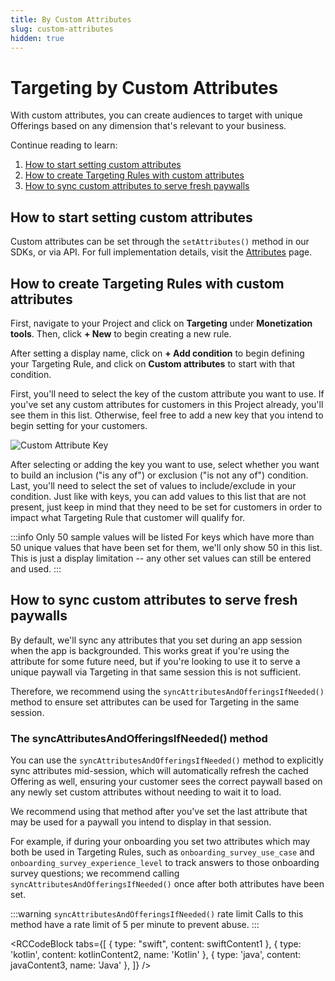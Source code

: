 ```yaml
---
title: By Custom Attributes
slug: custom-attributes
hidden: true
---
```


# Targeting by Custom Attributes

With custom attributes, you can create audiences to target with unique Offerings based on any dimension that's relevant to your business.


<YouTubeEmbed videoId="sFv5YtWhVas" title="Targeting by Custom Attributes" />

Continue reading to learn:

1. [How to start setting custom attributes](/tools/targeting/custom-attributes#how-to-start-setting-custom-attributes)
2. [How to create Targeting Rules with custom attributes](/tools/targeting/custom-attributes#how-to-create-targeting-rules-with-custom-attributes)
3. [How to sync custom attributes to serve fresh paywalls](/tools/targeting/custom-attributes#how-to-sync-custom-attributes-to-serve-fresh-paywalls)

## How to start setting custom attributes

Custom attributes can be set through the `setAttributes()` method in our SDKs, or via API. For full implementation details, visit the [Attributes](/customers/customer-attributes) page.

## How to create Targeting Rules with custom attributes

First, navigate to your Project and click on **Targeting** under **Monetization tools**. Then, click **+ New** to begin creating a new rule.

After setting a display name, click on **+ Add condition** to begin defining your Targeting Rule, and click on **Custom attributes** to start with that condition.

First, you'll need to select the key of the custom attribute you want to use. If you've set any custom attributes for customers in this Project already, you'll see them in this list. Otherwise, feel free to add a new key that you intend to begin setting for your customers.

![Custom Attribute Key](/docs_images/offerings/targeting/by-custom-attribute.png)

After selecting or adding the key you want to use, select whether you want to build an inclusion ("is any of") or exclusion ("is not any of") condition. Last, you'll need to select the set of values to include/exclude in your condition. Just like with keys, you can add values to this list that are not present, just keep in mind that they need to be set for customers in order to impact what Targeting Rule that customer will qualify for.

:::info Only 50 sample values will be listed
For keys which have more than 50 unique values that have been set for them, we'll only show 50 in this list. This is just a display limitation -- any other set values can still be entered and used.
:::

## How to sync custom attributes to serve fresh paywalls

By default, we'll sync any attributes that you set during an app session when the app is backgrounded. This works great if you're using the attribute for some future need, but if you're looking to use it to serve a unique paywall via Targeting in that same session this is not sufficient.

Therefore, we recommend using the `syncAttributesAndOfferingsIfNeeded()` method to ensure set attributes can be used for Targeting in the same session.

### The syncAttributesAndOfferingsIfNeeded() method

You can use the `syncAttributesAndOfferingsIfNeeded()` method to explicitly sync attributes mid-session, which will automatically refresh the cached Offering as well, ensuring your customer sees the correct paywall based on any newly set custom attributes without needing to wait it to load.

We recommend using that method after you've set the last attribute that may be used for a paywall you intend to display in that session.

For example, if during your onboarding you set two attributes which may both be used in Targeting Rules, such as `onboarding_survey_use_case` and `onboarding_survey_experience_level` to track answers to those onboarding survey questions; we recommend calling `syncAttributesAndOfferingsIfNeeded()` once after both attributes have been set.

:::warning `syncAttributesAndOfferingsIfNeeded()` rate limit
Calls to this method have a rate limit of 5 per minute to prevent abuse.
:::


<RCCodeBlock
  tabs={[
    { type: "swift", content: swiftContent1 },
    { type: 'kotlin', content: kotlinContent2, name: 'Kotlin' },
    { type: 'java', content: javaContent3, name: 'Java' },
  ]}
/>

